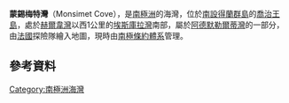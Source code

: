 {{coord|62|11|S|58|34|W|source:GNIS|display=title}}

'''蒙錫梅特灣'''（Monsimet Cove），是[[南極洲|南極洲]]的海灣，位於[[南設得蘭群島|南設得蘭群島]]的[[喬治王島|喬治王島]]，處於[[赫爾韋灣|赫爾韋灣]]以西1公里的[[埃斯庫拉灣|埃斯庫拉灣]]南部，屬於[[阿德默勒爾蒂灣_(南設得蘭群島)|阿德默勒爾蒂灣]]的一部分，由[[法國|法國]]探險隊繪入地圖，現時由[[南極條約體系|南極條約體系]]管理。

==參考資料==
{{cite gnis | type = antarid | id = 10170| name = Monsimet Cove | accessdate = 2013-11-01}}

{{Antarctica-geo-stub}}
[[Category:南極洲海灣|Category:南極洲海灣]]